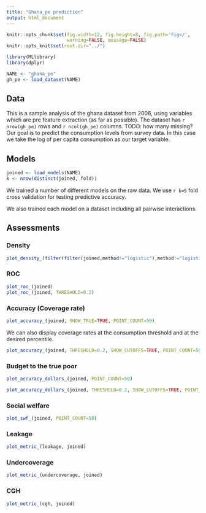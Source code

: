 ```yaml
---
title: "Ghana_pe prediction"
output: html_document
---
```

```r
knitr::opts_chunk$set(fig.width=12, fig.height=8, fig.path='Figs/',
                      warning=FALSE, message=FALSE)
knitr::opts_knit$set(root.dir="../")
```

```r
library(MLlibrary)
library(dplyr)

NAME <- "ghana_pe"
gh_pe <- load_dataset(NAME)
```

## Data

This is a sample analysis of the ghana dataset from 2006, using variables which are pre feature extraction (as far as possible).
The dataset has `r nrow(gh_pe)` rows and `r ncol(gh_pe)` columns.
TODO: how many missing?
Our goal is to predict the consumption levels from survey data.
In this case we take the log of per capita consumption as our target variable.

## Models

```r
joined <- load_models(NAME)
k <- nrow(distinct(joined, fold))
```

We trained a number of different models on the raw data.
We use `r k=5` fold cross validation for testing predictive accuracy.

We also trained each model on a dataset including all pairwise interactions.


## Assessments

### Density
```r
plot_density_(filter(filter(joined,method!="logistic"),method!="logistic_ix"))
```

### ROC

```r
plot_roc_(joined)
plot_roc_(joined, THRESHOLD=0.2)
```

### Accuracy (Coverage rate)
```r
plot_accuracy_(joined, SHOW_TRUE=TRUE, POINT_COUNT=50)
```

We can also display coverage rates at the consumption threshold and at the desired percentile.

```r
plot_accuracy_(joined, THRESHOLD=0.2, SHOW_CUTOFFS=TRUE, POINT_COUNT=50)
```

### Budget to the true poor
```r
plot_accuracy_dollars_(joined, POINT_COUNT=50)
```

```r
plot_accuracy_dollars_(joined, THRESHOLD=0.2, SHOW_CUTOFFS=TRUE, POINT_COUNT=50)
```

### Social welfare
```r
plot_swf_(joined, POINT_COUNT=50)
```

### Leakage
```r
plot_metric_(leakage, joined)
```

### Undercoverage
```r
plot_metric_(undercoverage, joined)
```

### CGH
```r
plot_metric_(cgh, joined)
```
